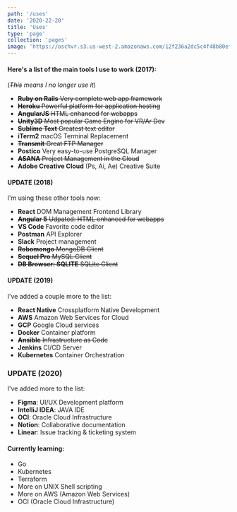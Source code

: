 ```yaml
---
path: '/uses'
date: '2020-22-20'
title: 'Uses'
type: 'page'
collection: 'pages'
image: 'https://oschvr.s3.us-west-2.amazonaws.com/12f236a2dc5c4f48b80ef1a671c1b804.png'
---
```


#### **Here's a list of the main tools I use to work (2017):**

(_~~This~~ means I no longer use it_)

- ~~**Ruby on Rails** Very complete web app framework~~
- ~~**Heroku** Powerful platform for application hosting~~
- ~~**AngularJS** HTML enhanced for webapps~~
- ~~**Unity3D** Most popular Game Engine for VR/Ar Dev~~
- ~~**Sublime Text** Greatest text editor~~
- **iTerm2** macOS Terminal Replacement
- ~~**Transmit** Great FTP Manager~~
- **Postico** Very easy-to-use PostgreSQL Manager
- ~~**ASANA** Project Management in the Cloud~~
- **Adobe Creative Cloud** (Ps, Ai, Ae) Creative Suite

#### UPDATE (2018)

I'm using these other tools now:

- **React** DOM Management Frontend Library
- ~~**Angular 5** Udpated: HTML enhanced for webapps~~
- **VS Code** Favorite code editor
- **Postman** API Explorer
- **Slack** Project management
- ~~**Robomongo** MongoDB Client~~
- ~~**Sequel Pro** MySQL Client~~
- ~~**DB Browser: SQLITE** SQLite Client~~

#### UPDATE (2019)

I've added a couple more to the list:

- **React Native** Crossplatform Native Development
- **AWS** Amazon Web Services for Cloud
- **GCP** Google Cloud services
- **Docker** Container platform
- ~~**Ansible** Infrastructure as Code~~
- **Jenkins** CI/CD Server
- **Kubernetes** Container Orchestration

### UPDATE (2020)

I've added more to the list:

- **Figma**: UI/UX Development platform
- **IntelliJ IDEA**: JAVA IDE
- **OCI**: Oracle Cloud Infrastructure
- **Notion**: Collaborative documentation
- **Linear**: Issue tracking & ticketing system

#### Currently learning:

- Go
- Kubernetes
- Terraform
- More on UNIX Shell scripting
- More on AWS (Amazon Web Services)
- OCI (Oracle Cloud Infrastructure)
